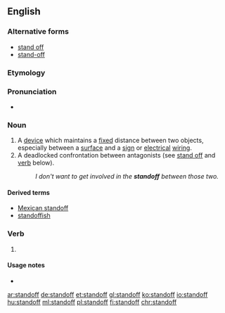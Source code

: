 ==English==

===Alternative forms===
* [[stand off]]
* [[stand-off]]

===Etymology===
{{compound|stand|off|lang=en}}

===Pronunciation===
*{{audio|en-us-standoff.ogg|Audio (US)|lang=en}}

===Noun===
{{en-noun}}

# A [[device]] which maintains a [[fixed]] distance between two objects, especially between a [[surface]] and a [[sign]] or [[electrical]] [[wiring]].
# A deadlocked confrontation between antagonists (see [[stand off]] and [[#Verb|verb]] below).
#:''I don't want to get involved in the '''standoff''' between those two.''

====Derived terms====
* [[Mexican standoff]]
* [[standoffish]]

===Verb===
{{en-verb|stands off|standing off|stood off}}

# {{nonstandard spelling of|stand off}}

====Usage notes====
* {{en-usage-verb-particle-solid|stand|off}}

[[ar:standoff]]
[[de:standoff]]
[[et:standoff]]
[[gl:standoff]]
[[ko:standoff]]
[[io:standoff]]
[[hu:standoff]]
[[ml:standoff]]
[[pl:standoff]]
[[fi:standoff]]
[[chr:standoff]]